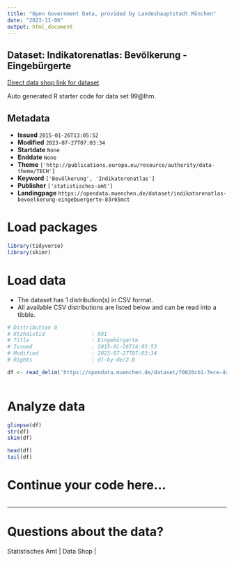 ```yaml
---
title: "Open Government Data, provided by Landeshauptstadt München"
date: "2023-11-06"
output: html_document
---
```


## Dataset: Indikatorenatlas: Bevölkerung - Eingebürgerte

[Direct data shop link for dataset](https://opendata.muenchen.de/dataset/indikatorenatlas-bevoelkerung-eingebuergerte-83r65mct)

Auto generated R starter code for data set 99@lhm.

## Metadata

- **Issued** `2015-01-26T13:05:52`
- **Modified** `2023-07-27T07:03:34`
- **Startdate** `None`
- **Enddate** `None`
- **Theme** `['http://publications.europa.eu/resource/authority/data-theme/TECH']`
- **Keyword** `['Bevölkerung', 'Indikatorenatlas']`
- **Publisher** `['statistisches-amt']`
- **Landingpage** `https://opendata.muenchen.de/dataset/indikatorenatlas-bevoelkerung-eingebuergerte-83r65mct`


# Load packages

```r

library(tidyverse)
library(skimr)

```

# Load data

-   The dataset has 1 distribution(s) in CSV format.
-   All available CSV distributions are listed below and can be read into a tibble.

```r

# Distribution 0
# Ktzhdistid               : 991
# Title                    : Eingebürgerte
# Issued                   : 2015-01-26T14:05:53
# Modified                 : 2023-07-27T07:03:34
# Rights                   : dl-by-de/2.0

df <- read_delim('https://opendata.muenchen.de/dataset/f0026cb1-7ece-4d9c-b901-0fa60f643c71/resource/7bc53178-d5b3-43bc-969e-249f206a6b25/download/indikat_bevoelkerung_eingebuergerte_240723.csv')



```

# Analyze data

```r

glimpse(df)
str(df)
skim(df)

head(df)
tail(df)

```

# Continue your code here...

```r

```

------------------------------------------------------------------------

# Questions about the data?

Statistisches Amt | Data Shop | 
